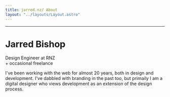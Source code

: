 ```yaml
---
title: jarred.nz/ About
layout: "../layouts/Layout.astro"
---
```



<Hr />

# Jarred Bishop

Design Engineer at RNZ  
\+ occasional freelance

I've been working with the web for almost 20 years, both in design and development. I've dabbled with branding in the past too, but primaily I am a digital designer who views development as an extension of the design process.
